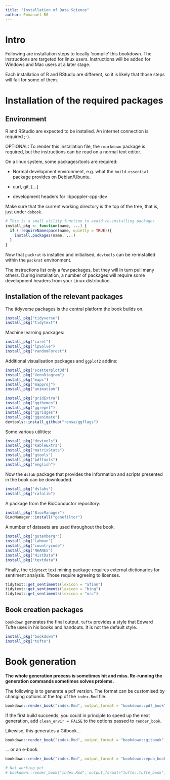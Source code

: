 ```yaml
---
title: "Installation of Data Science"
author: Emmanuel-R8
---
```


# Intro

Following are installation steps to locally 'compile' this bookdown. The instructions are targeted for linux users. Instructions will be added for Windows and Mac users at a later stage.

Each installation of R and RStudio are different, so it is likely that those steps will fail for some of them.

# Installation of the required packages

## Environment

R and RStudio are expected to be installed. An internet connection is required ;-). 

OPTIONAL: To render this installation file, the `rmarkdown` package is required, but the instructions can be read on a normal text editor. 

On a linux system, some packages/tools are required:

- Normal development environment, e.g. what the `build-essential` package provides on Debian/Ubuntu.

- curl, git, [...]

- development headers for libpoppler-cpp-dev

Make sure that the current working directory is the top of the tree, that is, just under `dsbook`. 

```r
# This is a small utility function to avoid re-installing packages
install_pkg <- function(name, ...) {
  if (!requireNamespace(name, quietly = TRUE)){
    install.packages(name, ...)
  }
}
```

Now that `packrat` is installed and initialised, `devtools` can be re-installed within the `packrat` environment.

The instructions list only a few packages, but they will in turn pull many others. During installation, a number of packages will require some development headers from your Linux distribution. 

## Installation of the relevant packages

The tidyverse packages is the central platform the book builds on.

```r
install_pkg("tidyverse")
install_pkg("tidytext")
```

Machine learning packages:

```r
install_pkg("caret")
install_pkg("lpSolve")
install_pkg("randomForest")
```

Additional visualisation packages and `ggplot2` addins:

```r
install_pkg("scatterplot3d")
install_pkg("VennDiagram")
install_pkg("maps")
install_pkg("mapproj")
install_pkg("animation")

install_pkg("gridExtra")
install_pkg("ggthemes")
install_pkg("ggrepel")
install_pkg("ggridges")
install_pkg("gganimate")
devtools::install_github("rensa/ggflags")
```

Some various utilities:

```r
install_pkg("devtools")
install_pkg("kableExtra")
install_pkg("matrixStats")
install_pkg("gtools")
install_pkg("pdftools")
install_pkg("english")
```

Now the `dslab` package that provides the information and scripts presented in the book can be downloaded.

```r
install_pkg("dslabs")
install_pkg("rafalib")
```

A package from the BioConductor repository:

```r
install_pkg("BiocManager")
BiocManager::install("genefilter")
```

A number of datasets are used throughout the book.

```r
install_pkg("gutenbergr")
install_pkg("Lahman")
install_pkg("countrycode")
install_pkg("NHANES")
install_pkg("HistData")
install_pkg("textdata")
```

Finally, the `tidytext` text mining package requires external dictionaries for sentiment analysis. Those require agreeing to licenses.

```r
tidytext::get_sentiments(lexicon = "afinn")
tidytext::get_sentiments(lexicon = "bing")
tidytext::get_sentiments(lexicon = "nrc")
```

## Book creation packages

`bookdown` generates the final output. `tufte` provides a style that Edward Tufte uses in his books and handouts. It is not the default style.

```r
install_pkg("bookdown")
install_pkg("tufte")
```

# Book generation

**The whole generation process is sometimes hit and miss. Re-running the generation commands sometimes solves prolems.**

The following is to generate a pdf version. The format can be customised by changing options at the top of the `index.Rmd` file.

```r
bookdown::render_book("index.Rmd", output_format = "bookdown::pdf_book")
```

If the first build succeeds, you could in principle to speed up the next generation, add `clean_envir = FALSE` to the options passed to `render_book`. 

Likewise, this generates a Gitbook...

```r
bookdown::render_book("index.Rmd", output_format = "bookdown::gitbook", clean_envir=FALSE)
```

... or an e-book.

```r
bookdown::render_book("index.Rmd", output_format = "bookdown::epub_book", clean_envir=FALSE)
```

```r
# Not working yet
# bookdown::render_book("index.Rmd", output_format="tufte::tufte_book", clean_envir=FALSE)
```



